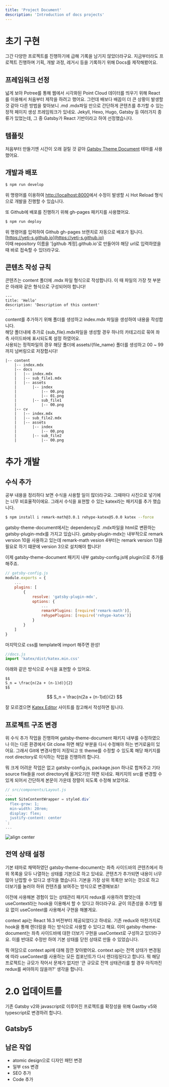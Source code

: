 ```yaml
---
title: 'Project Document'
description: 'Introduction of docs projects'
---
```


# 초기 구현

그간 다양한 프로젝트를 진행하기에 급해 기록을 남기지 않았더라구요.
지금부터라도 프로젝트 진행하며 기획, 개발 과정, 레거시 등을 기록하기 위해 Docs를 제작해봤어요.

## 프레임워크 선정
넓게 보아 Potree를 통해 웹에서 시각화된 Point Cloud 데이터를 띄우기 위해 React를 이용해서 처음부터 제작을 하려고 했어요.
그런데 배보다 배꼽이 더 큰 상황이 발생할 것 같아 다른 방법을 찾아보니 .md .mdx파일 만으로 간단하게 콘텐츠를 추가할 수 있는 정적 페이지 생성 프레임워크가 있네요.
Jekyll, Hexo, Hugo, Gatsby 등 여러가지 종류가 있었는데, 그 중 Gatsby가 React 기반이라고 하여 선정했습니다.

## 템플릿
처음부터 만들기엔 시간이 오래 걸릴 것 같아 [Gatsby Theme Document](https://github.com/codebushi/gatsby-theme-document-example) 테마를 사용했어요.

## 개발과 배포
```sh
$ npm run develop
```
위 명령어를 이용하여 [http://localhost:8000](http://localhost:8000)에서 수정이 발생할 시 Hot Reload 형식으로 개발을 진행할 수 있습니다.

또 Github에 배포를 진행하기 위해 gh-pages 패키지를 사용했어요.
```sh
$ npm run deploy
```
위 명령어를 입력하여 Github gh-pages 브랜치로 자동으로 배포가 됩니다. [https://yeti-s.github.io](https://yeti-s.github.io)  
이때 repository 이름을 '[github 계정].github.io'로 만들어야 해당 url로 입력하였을 때 바로 접속할 수 있더라구요.

## 콘텐츠 작성 규칙
콘텐츠는 content 폴더에 .mdx 파일 형식으로 작성합니다.
이 때 파일의 가장 첫 부분은 아래와 같은 형식으로 구성되어야 합니다!
```
---
title: 'Hello'
description: 'Description of this content'
---
```
content를 추가하기 위해 폴더를 생성하고 index.mdx 파일을 생성하여 내용을 작성합니다.  
해당 폴더내에 추가로 {sub_file}.mdx파일을 생성할 경우 하나의 카테고리로 묶여 좌측 사이드바에 표시되도록 설정 하였어요.  
사용되는 정적파일의 경우 해당 폴더에 assets/{file_name} 폴더를 생성하고 00 ~ 99 까지 넘버링으로 저장합시다!
```
|-- content
    |-- index.mdx
    |-- docs
    |   |-- index.mdx
    |   |-- sub_file1.mdx
    |   |-- assets
    |       |-- index
    |           |-- 00.png
    |           |-- 01.png
    |       |-- sub_file1
    |           |-- 00.png
    |-- cv
    |   |-- index.mdx
    |   |-- sub_file2.mdx
    |   |-- assets
    |       |-- index
    |           |-- 00.png
    |       |-- sub_file2
    |           |-- 00.png
```

# 추가 개발

## 수식 추가
공부 내용을 정리하다 보면 수식을 사용할 일이 많더라구요.
그때마다 사진으로 넣기에는 너무 비효율적이에요.
그래서 수식을 표현할 수 있는 katex라는 패키지를 추가 했습니다.
```sh
$ npm install i remark-math@3.0.1 rehype-katex@5.0.0 katex --force
```
gatsby-theme-document에서는 dependency로 .mdx파일을 html로 변환하는 gatsby-plugin-mdx를 가지고 있습니다.
gatsby-plugin-mdx는 내부적으로 remark version 10을 사용하고 있는데 remark-math vesion 4부터는 remark version 13을 필요로 하기 떄문에 version 3으로 설치해야 합니다!

이제 gatsby-theme-document 패키지 내부 gatsby-config.js에 plugin으로 추가를 해주죠.
```js
// gatsby-config.js
module.exports = {
    ...
    plugins: [
        {
            resolve: 'gatsby-plugin-mdx',
            options: {
                ...
                remarkPlugins: [require('remark-math')],
                rehypePlugins: [require('rehype-katex')]
            }
        }
    ]
}
```
마지막으로 css를 template에 import 해주면 완성!
```js
//docs.js
import 'katex/dist/katex.min.css'
```

아래와 같은 방식으로 수식을 표현할 수 있어요.
```
$$
S_n = \frac{n(2a + (n-1)d)}{2}
$$
```
$$
S_n = \frac{n(2a + (n-1)d)}{2}
$$

잘 모르겠으면 [Katex Editor](https://editor.codecogs.com/) 사이트를 참고해서 작성하면 됩니다.

## 프로젝트 구조 변경
위 수식 추가 작업을 진행하며 gatsby-theme-document 패키지 내부를 수정하였으나 이는 다른 환경에서 Git clone 하면 해당 부분을 다시 수정해야 하는 번거로움이 있어요.
그래서 Git에 변경사항이 저장되고 또 theme를 수정할 수 있도록 해당 패키지를 root directory로 이식하는 작업을 진행하려 합니다.

뭐 크게 어려운 작업은 없고 gatsby-config.js, package.json 하나로 합쳐주고 기타 source file들을 root directory에 옮겨오기만 하면 되네요.
패키지의 src를 변경할 수 있게 되어서 간단하게 본문이 가운데 정렬이 되도록 수정해 보았어요.
```js
// src/components/Layout.js
...
const SiteContentWrapper = styled.div`
  flex-grow: 1;
  min-width: 20rem;
  display: flex;
  justify-content: center
`;
...
```

![align center](assets/index/00.PNG)

## 전역 상태 설정
기본 테마로 채택하였던 gatsby-theme-document는 좌측 사이드바의 콘텐츠에서 하위 목록을 모두 나열하는 상태를 기본으로 하고 있네요.
콘텐츠가 추가되면 내용이 너무 많아 난잡할 수 있다고 생각을 했습니다.
기본을 가장 상위 목록만 보이는 것으로 하고 더보기를 눌러야 하위 컨텐츠를 보여주는 방식으로 변경해보죠!

이전에 사용해본 경험이 있는 상태관리 패키지 redux를 사용하려 했엇는데 useContext라는 hook을 이용해서 할 수 있다고 하더라구요.
굳이 의존성을 추가할 필요 없이 useContext를 사용해서 구현을 해볼게요.

context api는 React 16.3 버전부터 제공되었다고 하네요.
기존 redux와 마찬가지로 hook을 통해 렌더링을 하는 방식으로 사용할 수 있다고 해요.
이미 gatsby-theme-document는 좌측 사이드바에 대한 더보기 구현을 useContext로 구성하고 있더라구요.
이를 반대로 수정만 하여 기본 상태를 닫힌 상태로 만들 수 있었습니다.

뭐 여담으로 context api에 대해 잠깐 찾아봤어요.
context api는 전역 상태가 변경됨에 따라 useContext를 사용하는 모든 컴포넌트가 다시 렌더링된다고 합니다.
뭐 해당 프로젝트는 규모가 작어서 문제가 없지만 '큰 규모로 전역 상태관리를 할 경우 아직까진 redux를 써야하지 않을까?' 생각을 합니다.

# 2.0 업데이트를

기존 Gatsby v2와 javascript로 이루어진 프로젝트를 확장성을 위해 Gastby v5와 typescript로 변경하려 합니다.

## Gatsby5


## 남은 작업
* atomic design으로 디자인 패턴 변경
* 일부 css 변경
* SEO 추가
* Code 추가

